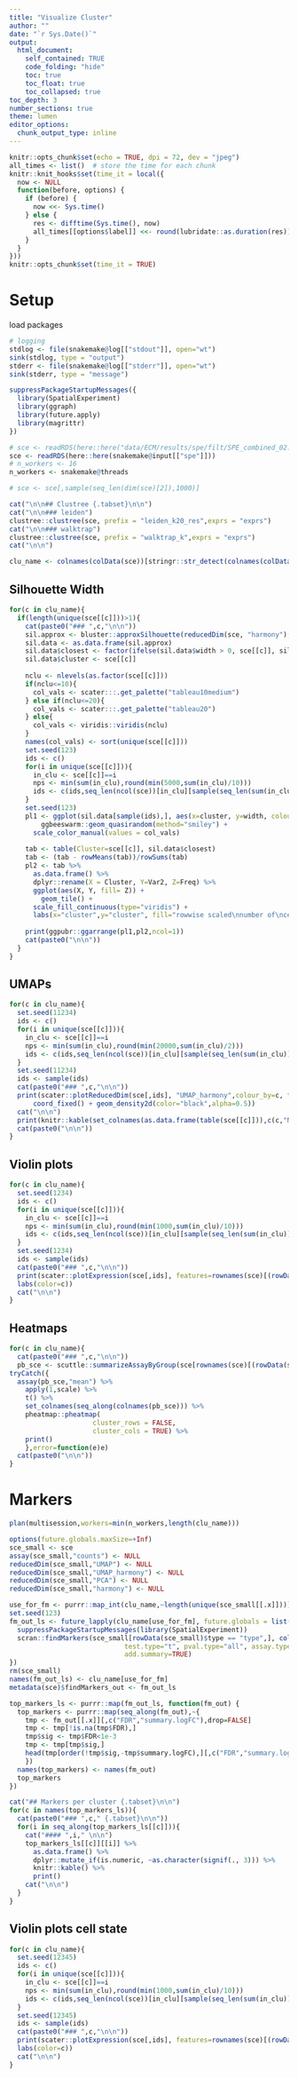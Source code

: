```yaml
---
title: "Visualize Cluster"
author: ""
date: "`r Sys.Date()`"
output: 
  html_document:
    self_contained: TRUE
    code_folding: "hide"
    toc: true
    toc_float: true
    toc_collapsed: true
toc_depth: 3
number_sections: true
theme: lumen
editor_options:
  chunk_output_type: inline
---
```


```r
knitr::opts_chunk$set(echo = TRUE, dpi = 72, dev = "jpeg")
all_times <- list()  # store the time for each chunk
knitr::knit_hooks$set(time_it = local({
  now <- NULL
  function(before, options) {
    if (before) {
      now <<- Sys.time()
    } else {
      res <- difftime(Sys.time(), now)
      all_times[[options$label]] <<- round(lubridate::as.duration(res))
    }
  }
}))
knitr::opts_chunk$set(time_it = TRUE)
```
# Setup

load packages

```r
# logging
stdlog <- file(snakemake@log[["stdout"]], open="wt")
sink(stdlog, type = "output")
stderr <- file(snakemake@log[["stderr"]], open="wt")
sink(stderr, type = "message")

suppressPackageStartupMessages({
  library(SpatialExperiment)
  library(ggraph)
  library(future.apply)
  library(magrittr)
})
```

```r
# sce <- readRDS(here::here("data/ECM/results/spe/filt/SPE_combined_02.rds"))
sce <- readRDS(here::here(snakemake@input[["spe"]]))
# n_workers <- 16
n_workers <- snakemake@threads

# sce <- sce[,sample(seq_len(dim(sce)[2]),1000)]
```


```r
cat("\n\n## Clustree {.tabset}\n\n")
cat("\n\n### leiden")
clustree::clustree(sce, prefix = "leiden_k20_res",exprs = "exprs")
cat("\n\n### walktrap")
clustree::clustree(sce, prefix = "walktrap_k",exprs = "exprs")
cat("\n\n")
```

```r
clu_name <- colnames(colData(sce))[stringr::str_detect(colnames(colData(sce)),"(leiden_k)|(walktrap_k)")]
```

## Silhouette Width {.tabset}

```r
for(c in clu_name){
  if(length(unique(sce[[c]]))>1){
    cat(paste0("### ",c,"\n\n"))
    sil.approx <- bluster::approxSilhouette(reducedDim(sce, "harmony"), clusters=sce[[c]])
    sil.data <- as.data.frame(sil.approx)
    sil.data$closest <- factor(ifelse(sil.data$width > 0, sce[[c]], sil.data$other))
    sil.data$cluster <- sce[[c]]
    
    nclu <- nlevels(as.factor(sce[[c]]))
    if(nclu<=10){
      col_vals <- scater:::.get_palette("tableau10medium")
    } else if(nclu<=20){
      col_vals <- scater:::.get_palette("tableau20")
    } else{
      col_vals <- viridis::viridis(nclu)
    }
    names(col_vals) <- sort(unique(sce[[c]]))
    set.seed(123)
    ids <- c()
    for(i in unique(sce[[c]])){
      in_clu <- sce[[c]]==i
      nps <- min(sum(in_clu),round(min(5000,sum(in_clu)/10)))
      ids <- c(ids,seq_len(ncol(sce))[in_clu][sample(seq_len(sum(in_clu)),nps, replace = FALSE)])
    }
    set.seed(123)
    pl1 <- ggplot(sil.data[sample(ids),], aes(x=cluster, y=width, colour=closest)) +
        ggbeeswarm::geom_quasirandom(method="smiley") +
      scale_color_manual(values = col_vals)
    
    tab <- table(Cluster=sce[[c]], sil.data$closest)
    tab <- (tab - rowMeans(tab))/rowSums(tab)
    pl2 <- tab %>%
      as.data.frame() %>%
      dplyr::rename(X = Cluster, Y=Var2, Z=Freq) %>% 
      ggplot(aes(X, Y, fill= Z)) + 
        geom_tile() +
      scale_fill_continuous(type="viridis") +
      labs(x="cluster",y="cluster", fill="rowwise scaled\nnumber of\ncells")
    
    print(ggpubr::ggarrange(pl1,pl2,ncol=1))
    cat(paste0("\n\n"))
  }
}
```



## UMAPs {.tabset}

```r
for(c in clu_name){
  set.seed(11234)
  ids <- c()
  for(i in unique(sce[[c]])){
    in_clu <- sce[[c]]==i
    nps <- min(sum(in_clu),round(min(20000,sum(in_clu)/2)))
    ids <- c(ids,seq_len(ncol(sce))[in_clu][sample(seq_len(sum(in_clu)),nps, replace = FALSE)])
  }
  set.seed(11234)
  ids <- sample(ids)
  cat(paste0("### ",c,"\n\n"))
  print(scater::plotReducedDim(sce[,ids], "UMAP_harmony",colour_by=c, text_by=c) +
      coord_fixed() + geom_density2d(color="black",alpha=0.5))
  cat("\n\n")
  print(knitr::kable(set_colnames(as.data.frame(table(sce[[c]])),c(c,"Number of Cells"))))
  cat(paste0("\n\n"))
}
```

## Violin plots {.tabset}

```r
for(c in clu_name){
  set.seed(1234)
  ids <- c()
  for(i in unique(sce[[c]])){
    in_clu <- sce[[c]]==i
    nps <- min(sum(in_clu),round(min(1000,sum(in_clu)/10)))
    ids <- c(ids,seq_len(ncol(sce))[in_clu][sample(seq_len(sum(in_clu)),nps, replace = FALSE)])
  }
  set.seed(1234)
  ids <- sample(ids)
  cat(paste0("### ",c,"\n\n"))
  print(scater::plotExpression(sce[,ids], features=rownames(sce)[(rowData(sce)$type == "type") & rowData(sce)$use_for_clustering], x=c, exprs_values = "exprs", colour_by = c, ncol=3) +
  labs(color=c))
  cat("\n\n")
}
```



## Heatmaps {.tabset}

```r
for(c in clu_name){
  cat(paste0("### ",c,"\n\n"))
  pb_sce <- scuttle::summarizeAssayByGroup(sce[rownames(sce)[(rowData(sce)$type == "type") & rowData(sce)$use_for_clustering],], ids=sce[[c]], assay.type="exprs")
tryCatch({
  assay(pb_sce,"mean") %>% 
    apply(1,scale) %>%
    t() %>% 
    set_colnames(seq_along(colnames(pb_sce))) %>% 
    pheatmap::pheatmap(
                     cluster_rows = FALSE,
                     cluster_cols = TRUE) %>% 
    print()
    },error=function(e)e)
  cat(paste0("\n\n"))
}

```




# Markers

```r
plan(multisession,workers=min(n_workers,length(clu_name)))

options(future.globals.maxSize=+Inf)
sce_small <- sce
assay(sce_small,"counts") <- NULL
reducedDim(sce_small,"UMAP") <- NULL
reducedDim(sce_small,"UMAP_harmony") <- NULL
reducedDim(sce_small,"PCA") <- NULL
reducedDim(sce_small,"harmony") <- NULL

use_for_fm <- purrr::map_int(clu_name,~length(unique(sce_small[[.x]]))) > 1
set.seed(123)
fm_out_ls <- future_lapply(clu_name[use_for_fm], future.globals = list(sce_small=sce_small), future.seed=TRUE, function(c){
  suppressPackageStartupMessages(library(SpatialExperiment))
  scran::findMarkers(sce_small[rowData(sce_small)$type == "type",], colData(sce_small)[[c]], 
                             test.type="t", pval.type="all", assay.type="exprs",
                             add.summary=TRUE)
})
rm(sce_small)
names(fm_out_ls) <- clu_name[use_for_fm]
metadata(sce)$findMarkers_out <- fm_out_ls

top_markers_ls <- purrr::map(fm_out_ls, function(fm_out) {
  top_markers <- purrr::map(seq_along(fm_out),~{
    tmp <- fm_out[[.x]][,c("FDR","summary.logFC"),drop=FALSE]
    tmp <- tmp[!is.na(tmp$FDR),]
    tmp$sig <- tmp$FDR<1e-3
    tmp <- tmp[tmp$sig,]
    head(tmp[order(!tmp$sig,-tmp$summary.logFC),][,c("FDR","summary.logFC"),drop=FALSE],n=10)
    })
  names(top_markers) <- names(fm_out)
  top_markers
})
```


```r
cat("## Markers per cluster {.tabset}\n\n")
for(c in names(top_markers_ls)){
  cat(paste0("### ",c," {.tabset}\n\n"))
  for(i in seq_along(top_markers_ls[[c]])){
    cat("#### ",i," \n\n")
    top_markers_ls[[c]][[i]] %>% 
      as.data.frame() %>% 
      dplyr::mutate_if(is.numeric, ~as.character(signif(., 3))) %>% 
      knitr::kable() %>% 
      print()
    cat("\n\n")
  }
}
```

## Violin plots cell state {.tabset}

```r
for(c in clu_name){
  set.seed(12345)
  ids <- c()
  for(i in unique(sce[[c]])){
    in_clu <- sce[[c]]==i
    nps <- min(sum(in_clu),round(min(1000,sum(in_clu)/10)))
    ids <- c(ids,seq_len(ncol(sce))[in_clu][sample(seq_len(sum(in_clu)),nps, replace = FALSE)])
  }
  set.seed(12345)
  ids <- sample(ids)
  cat(paste0("### ",c,"\n\n"))
  print(scater::plotExpression(sce[,ids], features=rownames(sce)[(rowData(sce)$type == "state")], x=c, exprs_values = "exprs", colour_by = c, ncol=3) +
  labs(color=c))
  cat("\n\n")
}
```







